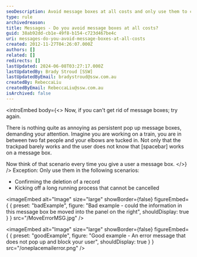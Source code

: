 ```yaml
---
seoDescription: Avoid message boxes at all costs and only use them to confirm record deletion or kick off long running processes that cannot be cancelled.
type: rule
archivedreason:
title: Messages - Do you avoid message boxes at all costs?
guid: 38ab92dd-cb1e-49f8-b154-c723d467be4c
uri: messages-do-you-avoid-message-boxes-at-all-costs
created: 2012-11-27T04:26:07.000Z
authors: []
related: []
redirects: []
lastUpdated: 2024-06-08T03:27:17.000Z
lastUpdatedBy: Brady Stroud [SSW]
lastUpdatedByEmail: bradystroud@ssw.com.au
createdBy: RebeccaLiu
createdByEmail: RebeccaLiu@ssw.com.au
isArchived: false
---
```


<introEmbed
  body={<>
Now, if you can't get rid of message boxes; try again.

There is nothing quite as annoying as persistent pop up message boxes, demanding your attention. Imagine you are working on a train, you are in between two fat people and your elbows are tucked in. Not only that the trackpad barely works and the user does not know that [spacebar] works on a message box.

Now think of that scenario every time you give a user a message box.
  </>}
/>
Exception: Only use them in the following scenarios:

- Confirming the deletion of a record
- Kicking off a long running process that cannot be cancelled

<imageEmbed
  alt="Image"
  size="large"
  showBorder={false}
  figureEmbed={ {
    preset: "badExample",
    figure: "Bad example - could the information in this message box be moved into the panel on the right",
    shouldDisplay: true
  } }
  src="/MoveErrorMSG.jpg"
/>

<imageEmbed
  alt="Image"
  size="large"
  showBorder={false}
  figureEmbed={ {
    preset: "goodExample",
    figure: "Good example - An error message that does not pop up and block your user",
    shouldDisplay: true
  } }
  src="/oneplacemailerror.png"
/>
